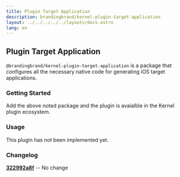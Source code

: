 ```yaml
---
title: Plugin Target Application
description: brandingbrand/kernel-plugin-target-application
layout: ../../../../../layouts/docs.astro
lang: en
---
```



## Plugin Target Application

`@brandingbrand/kernel-plugin-target-application` is a package that configures all the necessary native code for generating iOS target applications.

### Getting Started

<div class="flex w-full my-6">
  <CodeCopy args="yarn add -D @brandingbrand/kernel-plugin-target-application" />
</div>

Add the above noted package and the plugin is avaialble in the Kernel plugin ecosystem.

### Usage

This plugin has not been implemented yet.

### Changelog

[**322992a8f**](https://github.com/brandingbrand/flagship/pull/2517/commits/322992a8f6abbb507c547bd7c59b4eac3798f494) -- No change
